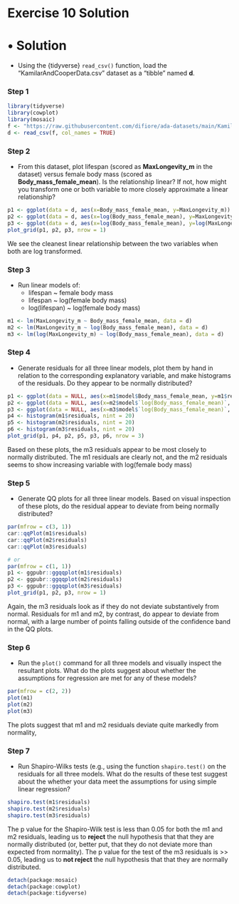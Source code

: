 # Exercise 10 Solution {.unnumbered}

# • Solution {.unnumbered}

- Using the {tidyverse} `read_csv()` function, load the "KamilarAndCooperData.csv" dataset as a "tibble" named **d**.

### Step 1 {.unnumbered}

```{r warning=FALSE, message=FALSE}
library(tidyverse)
library(cowplot)
library(mosaic)
f <- "https://raw.githubusercontent.com/difiore/ada-datasets/main/KamilarAndCooperData.csv"
d <- read_csv(f, col_names = TRUE)
```

### Step 2 {.unnumbered}

- From this dataset, plot lifespan (scored as **MaxLongevity_m** in the dataset) versus female body mass (scored as **Body_mass_female_mean**). Is the relationship linear? If not, how might you transform one or both variable to more closely approximate a linear relationship?

```{r}
p1 <- ggplot(data = d, aes(x=Body_mass_female_mean, y=MaxLongevity_m)) + geom_point()
p2 <- ggplot(data = d, aes(x=log(Body_mass_female_mean), y=MaxLongevity_m)) + geom_point()
p3 <- ggplot(data = d, aes(x=log(Body_mass_female_mean), y=log(MaxLongevity_m))) + geom_point()
plot_grid(p1, p2, p3, nrow = 1)
```

We see the cleanest linear relationship between the two variables when both are log transformed.

### Step 3 {.unnumbered}

- Run linear models of:
  - lifespan ~ female body mass
  - lifespan ~ log(female body mass)
  - log(lifespan) ~ log(female body mass)

```{r}
m1 <- lm(MaxLongevity_m ~ Body_mass_female_mean, data = d)
m2 <- lm(MaxLongevity_m ~ log(Body_mass_female_mean), data = d)
m3 <- lm(log(MaxLongevity_m) ~ log(Body_mass_female_mean), data = d)
```

### Step 4 {.unnumbered}

- Generate residuals for all three linear models, plot them by hand in relation to the corresponding explanatory variable, and make histograms of the residuals. Do they appear to be normally distributed?

```{r}
p1 <- ggplot(data = NULL, aes(x=m1$model$Body_mass_female_mean, y=m1$residuals)) + geom_point()
p2 <- ggplot(data = NULL, aes(x=m2$model$`log(Body_mass_female_mean)`, y=m2$residuals)) + geom_point()
p3 <- ggplot(data = NULL, aes(x=m3$model$`log(Body_mass_female_mean)`, y=m3$residuals)) + geom_point()
p4 <- histogram(m1$residuals, nint = 20)
p5 <- histogram(m2$residuals, nint = 20)
p6 <- histogram(m3$residuals, nint = 20)
plot_grid(p1, p4, p2, p5, p3, p6, nrow = 3)
```

Based on these plots, the m3 residuals appear to be most closely to normally distributed. The m1 residuals are clearly not, and the m2 residuals seems to show increasing variable with log(female body mass)

### Step 5 {.unnumbered}

- Generate QQ plots for all three linear models. Based on visual inspection of these plots, do the residual appear to deviate from being normally distributed?

```{r}
par(mfrow = c(3, 1))
car::qqPlot(m1$residuals)
car::qqPlot(m2$residuals)
car::qqPlot(m3$residuals)

# or
par(mfrow = c(1, 1))
p1 <- ggpubr::ggqqplot(m1$residuals)
p2 <- ggpubr::ggqqplot(m2$residuals)
p3 <- ggpubr::ggqqplot(m3$residuals)
plot_grid(p1, p2, p3, nrow = 1)
```

Again, the m3 residuals look as if they do not deviate substantively from normal. Residuals for m1 and m2, by contrast, do appear to deviate from normal, with a large number of points falling outside of the confidence band in the QQ plots.

### Step 6 {.unnumbered}

- Run the `plot()` command for all three models and visually inspect the resultant plots. What do the plots suggest about whether the assumptions for regression are met for any of these models?

```{r}
par(mfrow = c(2, 2))
plot(m1)
plot(m2)
plot(m3)
```

The plots suggest that m1 and m2 residuals deviate quite markedly from normality,

### Step 7 {.unnumbered}

- Run Shapiro-Wilks tests (e.g., using the function `shapiro.test()` on the residuals for all three models. What do the results of these test suggest about the whether your data meet the assumptions for using simple linear regression?

```{r}
shapiro.test(m1$residuals)
shapiro.test(m2$residuals)
shapiro.test(m3$residuals)
```

The p value for the Shapiro-Wilk test is less than 0.05 for both the m1 and m2 residuals, leading us to **reject** the null hypothesis that that they are normally distributed (or, better put, that they do not deviate more than expected from normality). The p value for the test of the m3 residuals is >> 0.05, leading us to **not reject** the null hypothesis that that they are normally distributed. 

```{r include=FALSE}
detach(package:mosaic)
detach(package:cowplot)
detach(package:tidyverse)
```
